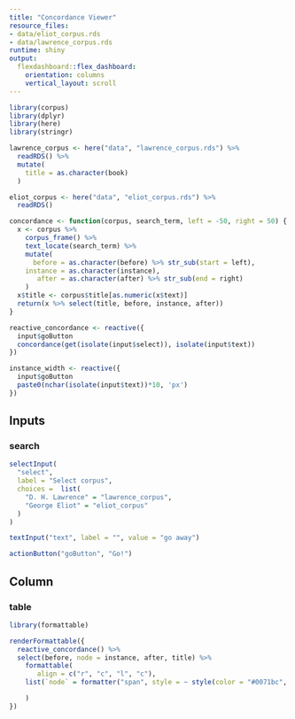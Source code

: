```yaml
---
title: "Concordance Viewer"
resource_files:
- data/eliot_corpus.rds
- data/lawrence_corpus.rds
runtime: shiny
output:
  flexdashboard::flex_dashboard:
    orientation: columns
    vertical_layout: scroll
---
```


```r
library(corpus)
library(dplyr)
library(here)
library(stringr)

lawrence_corpus <- here("data", "lawrence_corpus.rds") %>%
  readRDS() %>%
  mutate(
    title = as.character(book)
  )

eliot_corpus <- here("data", "eliot_corpus.rds") %>% 
  readRDS()

concordance <- function(corpus, search_term, left = -50, right = 50) {
  x <- corpus %>%
    corpus_frame() %>%
    text_locate(search_term) %>%
    mutate(
      before = as.character(before) %>% str_sub(start = left),
    instance = as.character(instance),
       after = as.character(after) %>% str_sub(end = right)
    )
  x$title <- corpus$title[as.numeric(x$text)]
  return(x %>% select(title, before, instance, after))
}

reactive_concordance <- reactive({
  input$goButton
  concordance(get(isolate(input$select)), isolate(input$text))
})

instance_width <- reactive({
  input$goButton
  paste0(nchar(isolate(input$text))*10, 'px')
})
```

## Inputs {.sidebar}

### search

```r
selectInput(
  "select",
  label = "Select corpus", 
  choices =  list(
    "D. H. Lawrence" = "lawrence_corpus",
    "George Eliot" = "eliot_corpus"
  )
)
```

```r
textInput("text", label = "", value = "go away")
```

```r
actionButton("goButton", "Go!")
```

## Column {data-width=900}

### table

```r
library(formattable)

renderFormattable({
  reactive_concordance() %>%
  select(before, node = instance, after, title) %>%
    formattable(
       align = c("r", "c", "l", "c"),
    list(`node` = formatter("span", style = ~ style(color = "#0071bc", font.weight = "bold")))

    )
})
```


